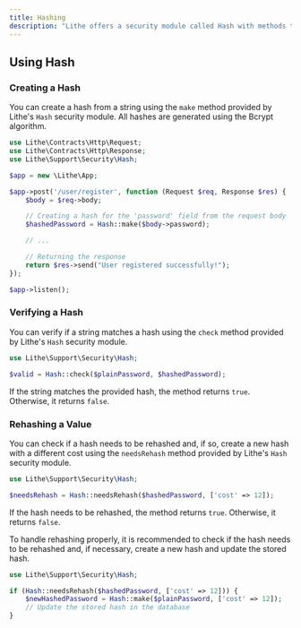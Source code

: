 ```yaml
---
title: Hashing
description: "Lithe offers a security module called Hash with methods to create and verify hashes of sensitive data using the Bcrypt algorithm. Bcrypt is widely recognized for its security and efficiency in protecting passwords and other sensitive data."
---
```


## Using Hash

### Creating a Hash

You can create a hash from a string using the `make` method provided by Lithe's `Hash` security module. All hashes are generated using the Bcrypt algorithm.

```php
use Lithe\Contracts\Http\Request;
use Lithe\Contracts\Http\Response;
use Lithe\Support\Security\Hash;

$app = new \Lithe\App;

$app->post('/user/register', function (Request $req, Response $res) {
    $body = $req->body;

    // Creating a hash for the 'password' field from the request body
    $hashedPassword = Hash::make($body->password);

    // ...

    // Returning the response
    return $res->send("User registered successfully!");
});

$app->listen();
```

### Verifying a Hash

You can verify if a string matches a hash using the `check` method provided by Lithe's `Hash` security module.

```php
use Lithe\Support\Security\Hash;

$valid = Hash::check($plainPassword, $hashedPassword);
```
If the string matches the provided hash, the method returns `true`. Otherwise, it returns `false`.

### Rehashing a Value

You can check if a hash needs to be rehashed and, if so, create a new hash with a different cost using the `needsRehash` method provided by Lithe's `Hash` security module.

```php
use Lithe\Support\Security\Hash;

$needsRehash = Hash::needsRehash($hashedPassword, ['cost' => 12]);
```
If the hash needs to be rehashed, the method returns `true`. Otherwise, it returns `false`.

To handle rehashing properly, it is recommended to check if the hash needs to be rehashed and, if necessary, create a new hash and update the stored hash.

```php
use Lithe\Support\Security\Hash;

if (Hash::needsRehash($hashedPassword, ['cost' => 12])) {
    $newHashedPassword = Hash::make($plainPassword, ['cost' => 12]);
    // Update the stored hash in the database
}
```